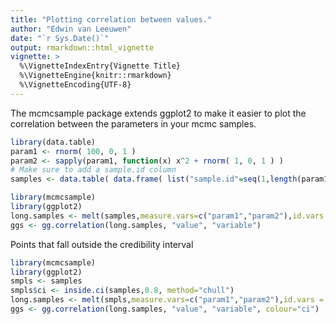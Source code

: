 ```yaml
---
title: "Plotting correlation between values."
author: "Edwin van Leeuwen"
date: "`r Sys.Date()`"
output: rmarkdown::html_vignette
vignette: >
  %\VignetteIndexEntry{Vignette Title}
  %\VignetteEngine{knitr::rmarkdown}
  %\VignetteEncoding{UTF-8}
---
```


The mcmcsample package extends ggplot2 to make it easier to plot the correlation between the parameters in your mcmc samples.

```r
library(data.table)
param1 <- rnorm( 100, 0, 1 )
param2 <- sapply(param1, function(x) x^2 + rnorm( 1, 0, 1 ) )
# Make sure to add a sample.id column
samples <- data.table( data.frame( list("sample.id"=seq(1,length(param1)), "param1"=param1, "param2"=param2) ) )
```

```r
library(mcmcsample)
library(ggplot2)
long.samples <- melt(samples,measure.vars=c("param1","param2"),id.vars = c("sample.id"))
ggs <- gg.correlation(long.samples, "value", "variable")
```

Points that fall outside the credibility interval

```r
library(mcmcsample)
library(ggplot2)
smpls <- samples
smpls$ci <- inside.ci(samples,0.8, method="chull")
long.samples <- melt(smpls,measure.vars=c("param1","param2"),id.vars = c("sample.id","ci"))
ggs <- gg.correlation(long.samples, "value", "variable", colour="ci")
```